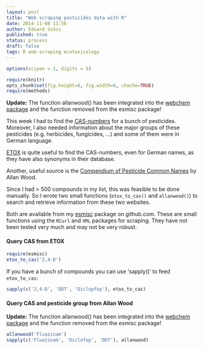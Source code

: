 ```yaml
---
layout: post
title: "Web scraping pesticides data with R"
date: 2014-11-08 11:56
author: Eduard Szöcs
published: true
status: process
draft: false
tags: R web-scraping ecotoxicology
---
```


```r
options(scipen = 1, digits = 5)
```
```r
require(knitr)
opts_chunk$set(fig.height=6, fig.width=6, chache=TRUE)
require(methods)
```
**Update:**
The function allanwood() has been integrated into the [webchem package](https://github.com/ropensci/webchem) and the function removed from the esmisc package!


This week I had to find the [CAS-numbers](http://en.wikipedia.org/wiki/CAS_Registry_Number) for a bunch of pesticides. 
Moreover, I also needed information about the major groups of these pesticides (e.g. herbicides, fungicides, ...) and some of them were in German language.

<!--more-->

[ETOX](http://webetox.uba.de/webETOX/index.do) is quite useful to find the CAS-numbers, even for German names, as they have also synonyms in their database.

Another, useful source is the [Compendium of Pesticide Common Names](http://www.alanwood.net/pesticides/index.html) by Allan Wood.

Since I had > 500 compounds in my list, this was feasible to be done manually. 
So I wrote two small functions (`etox_to_cas()` and `allanwood()`) to search and retrieve information from these two websites.

Both are available from my [esmisc](https://github.com/EDiLD/esmisc#cas-from-etox) package on github.com.
These are small functions using the `RCurl` and `XML` packages for scraping. 
They have not been tested very much and may not be very robust.


#### Query CAS from ETOX 
```r
require(esmisc)
etox_to_cas('2,4-D')
```

If you have a bunch of compounds you can use 'sapply()' to feed `etox_to_cas`:
```r
sapply(c('2,4-D', 'DDT', 'Diclopfop'), etox_to_cas)
```


#### Query CAS and pesticide group from Allan Wood

**Update:**
The function allanwood() has been integrated into the [webchem package](https://github.com/ropensci/webchem) and the function removed from the esmisc package!

```r
allanwood('Fluazinam')
sapply(c('Fluazinam', 'Diclofop', 'DDT'), allanwood)
```





